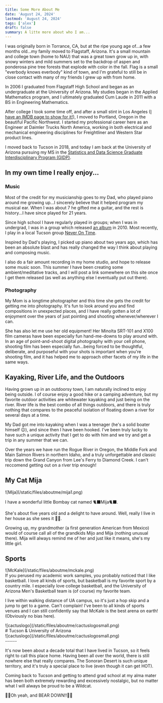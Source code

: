 ```yaml
---
title: Some More About Me
date: 'August 24, 2024'
lastmod: 'August 24, 2024'
tags: ['alex']
draft: false
summary: A litte more about who I am...
---
```


I was originally born in Torrance, CA, but at the ripe young age of...a few months old...my family moved to Flagstaff, Arizona. It's a small mountain and college town (home to NAU) that was a great town grow up in, with snowy winters and mild summers set to the backdrop of aspen and ponderosa pine tree forests that explode with color in the fall. Flag is a small "everbody knows everbody" kind of town, and I'm grateful to still be in close contact with many of my friends I grew up with from home.

In 2006 I graduated from Flagstaff High School and began as an undergraduate at the University of Arizona. My studies began in the Applied Mathematics program, and I ultimately graduated Cum Laude in 2011 with a BS in Engineering Mathematics.

After college I took some time off, and after a small stint in Los Angeles ([I have an IMDB page to show for it!](https://www.imdb.com/name/nm4754897/)), I moved to Portland, Oregon in the beautiful Pacific Northwest.  I started my professional career here as an Engineer at Daimler Trucks North America, working in both electrical and mechanical engineering disciplines for Freightliner and Western Star product lines.

I moved back to Tucson in 2018, and today I am back at the University of Arizona
pursuing my MS in the [Statistics and Data Science Graduate Interdisciplinary Program (GIDP)](https://statistics.arizona.edu/).


## In my own time I really enjoy...

### Music

<PhotosSwiperMusic />

Most of the credit for my musicianship goes to my Dad, who played piano around me growing up...I sincerely believe that it helped program my musical ear. When I was about 7 he gifted me a guitar, and the rest is history...I have since played for 21 years.  

Since high school I have regularly played in groups; when I was in undergrad, I was in a group which released [an album](https://music.apple.com/us/album/el-mixo/377336615) in 2010.  Most recently, I play in a local Tucson group [Never On Time](https://www.facebook.com/Neverontime2019/). 

Inspired by Dad's playing, I picked up piano about two years ago, which has been an absolute blast and has really changed the way I think about playing and composing music.

I also do a fair amount recording in my home studio, and hope to release some music soon. This summer I have been creating some ambient/meditative tracks, and I will post a link somewhere on this site once I get them released (as well as anything else I eventually put out there).

### Photography

<PhotosSwiperPhotography />

My Mom is a longtime photographer and this time she gets the credit for getting me into photography. It's fun to look around you and find compositions in unexpected places, and I have really gotten a lot of enjoyment over the years of just pointing and shooting whenever/wherever I can.

She has also let me use her old equipment! Her Minolta SRT-101 and X100 film cameras have been especially fun hand-me-downs to play around with. In an age of point-and-shoot digital photography with your cell phone, shooting film has been especially fun...being forced to be thoughtful, deliberate, and purposeful with your shots is important when you're shooting film, and it has helped me to approach other facets of my life in the same ways.

## Kayaking, River Life, and the Outdoors

<PhotosSwiperOutdoors />

Having grown up in an outdoorsy town, I am naturally inclined to enjoy being outside. I of course enjoy a good hike or a camping adventure, but my favorite outdoor activities are whitewater kayaking and just being on the river. River life is the best combo of all things outdoors, and there is truly nothing that compares to the peaceful isolation of floating down a river for several days at a time.

My Dad got me into kayaking when I was a teenager (he's a solid boater himself 😉), and since then I have been hooked. I've been truly lucky to have such a unique activity that I get to do with him and we try and get a trip in any summer that we can.

Over the years we have run the Rogue River in Oregon, the Middle Fork and Main Salmon Rivers in northern Idaho, and a truly unforgettable and classic trip down the Grand Canyon from Lee's Ferry to Diamond Creek. I can't reccomend getting out on a river trip enough!

## My Cat Mija

<div className="-mx-2 flex flex-wrap justify-center overflow-hidden xl:-mx-2">
![Mija](/static/files/aboutme/mija1.png)
</div>

I have a wonderful little Bombay cat named 🐈‍⬛Mija🐈‍⬛. 

She's about five years old and a delight to have around. Well, really I live in her house as she sees it 🤷‍♂️.

Growing up, my grandmother (a first generation American from Mexico) would of course call all of the grandkids Mijo and Mija (nothing unusual there). Mija will always remind me of her and just like it means, she's my little girl.


## Sports

<div className="-mx-2 flex flex-wrap justify-center overflow-hidden xl:-mx-2">
![McKale](/static/files/aboutme/mckale.png)
</div>
If you perused my academic work samples, you probably noticed that I like basketball. I love all kinds of sports, but basketball is my favorite sport by a country mile. I especially love college basketball, and the University of Arizona Men's Basketball team is (of course) my favorite team. 

I live within walking distance of UA campus, so it's just a hop skip and a jump to get to a game. Can't complain! I've been to all kinds of sports venues and I can still confidently say that McKale is the best arena on earth! (Obviously no bias here).

<div className="-mx-2 flex flex-wrap overflow-hidden xl:-mx-2">
  <div className="my-1 w-full overflow-hidden px-2 xl:my-1 xl:w-1/3 xl:px-2">
    ![cactuslogo](/static/files/aboutme/cactuslogosmall.png)
  </div>
  <div className="my-1 w-full overflow-hidden justify-left px-2 xl:my-1 xl:w-1/3 xl:px-2">
    # Tucson & University of Arizona
  </div>
    <div className="my-1 w-full overflow-hidden px-2 xl:my-1 xl:w-1/3 xl:px-2">
    ![cactuslogo](/static/files/aboutme/cactuslogosmall.png)
  </div>
</div>
------

It's now been about a decade total that I have lived in Tucson, so it feels right to call this place home.  Having been all over the world, there is still nowhere else that really compares. The Sonoran Desert is such unique territory, and it's truly a special place to live (even though it can get HOT).

Coming back to Tucson and getting to attend grad school at my alma mater has been both extremely rewarding and excessively nostalgic, but no matter what I will always be proud to be a Wildcat.

🐻🔻Oh yeah, and BEAR DOWN!!🐻🔽
